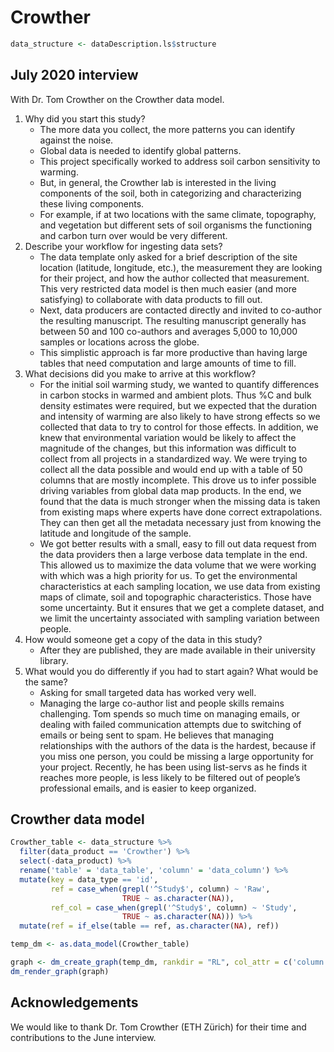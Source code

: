 # Crowther

```r
data_structure <- dataDescription.ls$structure
```

## July 2020 interview

With Dr. Tom Crowther on the Crowther data model.

  1) Why did you start this study?
      - The more data you collect, the more patterns you can identify against the noise.
      - Global data is needed to identify global patterns.
      - This project specifically worked to address soil carbon sensitivity to warming. 
      - But, in general, the Crowther lab is interested in the living components of the soil, both in categorizing and characterizing these living components. 
      - For example, if at two locations with the same climate, topography, and vegetation but different sets of soil organisms the functioning and carbon turn over would be very different.
  2) Describe your workflow for ingesting data sets?
      - The data template only asked for a brief description of the site location (latitude, longitude, etc.), the measurement they are looking for their project, and how the author collected that measurement. This very restricted data model is then much easier (and more satisfying) to collaborate with data products to fill out.
      - Next, data producers are contacted directly and invited to co-author the resulting manuscript. The resulting manuscript generally has between 50 and 100 co-authors and averages 5,000 to 10,000 samples or locations across the globe.
      - This simplistic approach is far more productive than having large tables that need computation and large amounts of time to fill. 
  3) What decisions did you make to arrive at this workflow?
      - For the initial soil warming study, we wanted to quantify differences in carbon stocks in warmed and ambient plots. Thus %C and bulk density estimates were required, but we expected that the duration and intensity of warming are also likely to have strong effects so we collected that data to try to control for those effects. In addition, we knew that environmental variation would be likely to affect the magnitude of the changes, but this information was difficult to collect from all projects in a standardized way. We were trying to collect all the data possible and would end up with a table of 50 columns that are mostly incomplete. This drove us to infer possible driving variables from global data map products. In the end, we found that the data is much stronger when the missing data is taken from existing maps where experts have done correct extrapolations. They can then get all the metadata necessary just from knowing the latitude and longitude of the sample.
      - We got better results with a small, easy to fill out data request from the data providers then a large verbose data template in the end. This allowed us to maximize the data volume that we were working with which was a high priority for us. To get the environmental characteristics at each sampling location, we use data from existing maps of climate, soil and topographic characteristics. Those have some uncertainty. But it ensures that we get a complete dataset, and we limit the uncertainty associated with sampling variation between people.
  4) How would someone get a copy of the data in this study?
      - After they are published, they are made available in their university library.  
  5) What would you do differently if you had to start again? What would be the same?
      - Asking for small targeted data has worked very well.
      - Managing the large co-author list and people skills remains challenging. Tom spends so much time on managing emails, or dealing with failed communication attempts due to switching of emails or being sent to spam. He believes that managing relationships with the authors of the data is the hardest, because if you miss one person, you could be missing a large opportunity for your project. Recently, he has been using list-servs as he finds it reaches more people, is less likely to be filtered out of people’s professional emails, and is easier to keep organized. 

    
## Crowther data model

```r

Crowther_table <- data_structure %>%
  filter(data_product == 'Crowther') %>%
  select(-data_product) %>%
  rename('table' = 'data_table', 'column' = 'data_column') %>%
  mutate(key = data_type == 'id',
         ref = case_when(grepl('^Study$', column) ~ 'Raw',
                         TRUE ~ as.character(NA)),
         ref_col = case_when(grepl('^Study$', column) ~ 'Study',
                         TRUE ~ as.character(NA))) %>%
  mutate(ref = if_else(table == ref, as.character(NA), ref))

temp_dm <- as.data_model(Crowther_table)

graph <- dm_create_graph(temp_dm, rankdir = "RL", col_attr = c('column'))
dm_render_graph(graph)
```

## Acknowledgements

We would like to thank Dr. Tom Crowther (ETH Zürich) for their time and contributions to the June interview.
